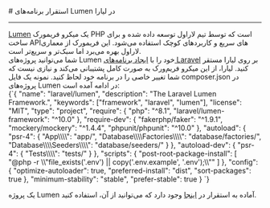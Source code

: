 

<Layout>
<Head>
<title>مستندات استقرار برنامه‌های Lumen - لیارا</title>
<meta property="og:title" content="مستندات خدمات رایانش ابری لیارا" />
<meta property="og:description" content="مستندات مربوط به استقرار Lumen در پلتفرم Laravel در لیارا"  />
<meta property="og:image" content="https://files.liara.ir/liara/logos/liara-poster.jpg" />
</Head>
# استقرار برنامه‌های Lumen در لیارا
<hr className="mb-2" />
<a className="text-[#2196f3] " href="https://lumen.laravel.com/">Lumen</a> یک میکرو فریمورک PHP است که توسط تیم لاراول توسعه داده شده و برای ساخت APIهای سریع و کاربردهای کوچک استفاده می‌شود. این فریمورک از معماری لاراول بهره می‌برد اما سبک‌تر و سریع‌تر است.


<div className='h-2' />
شما می‌توانید پروژه‌های Lumen خود را با <a href="../../how-tos/create-app" className="text-[#2196f3] ">ایجاد برنامه‌های Laravel</a> بر روی لیارا مستقر کنید. لیارا، از این میکرو فریم‌ورک به صورت کامل پشتیبانی می‌کند و نیازی 
نیست که شما تغییر خاصی را در برنامه خود لحاظ کنید. نمونه یک فایل <Important>composer.json</Important> در پروژه‌های Lumen در ادامه آمده است:
<div className="h-2" />
<div dir='ltr'>
    <Highlight className="json">
        {`{
    "name": "laravel/lumen",
    "description": "The Laravel Lumen Framework.",
    "keywords": ["framework", "laravel", "lumen"],
    "license": "MIT",
    "type": "project",
    "require": {
        "php": "^8.1",
        "laravel/lumen-framework": "^10.0"
    },
    "require-dev": {
        "fakerphp/faker": "^1.9.1",
        "mockery/mockery": "^1.4.4",
        "phpunit/phpunit": "^10.0"
    },
    "autoload": {
        "psr-4": {
            "App\\\\": "app/",
            "Database\\\\Factories\\\\": "database/factories/",
            "Database\\\\Seeders\\\\": "database/seeders/"
        }
    },
    "autoload-dev": {
        "psr-4": {
            "Tests\\\\": "tests/"
        }
    },
    "scripts": {
        "post-root-package-install": [
            "@php -r \\"file_exists('.env') || copy('.env.example', '.env');\\""
        ]
    },
    "config": {
        "optimize-autoloader": true,
        "preferred-install": "dist",
        "sort-packages": true
    },
    "minimum-stability": "stable",
    "prefer-stable": true
}
`}
    </Highlight>
</div>
<div className="h-2" />
<Alert variant="success">
<p>
یک پروژه Lumen آماده به استقرار در <a href="https://github.com/liara-cloud/fastify-getting-started" className="text-[#2196f3] ">اینجا</a> وجود دارد که می‌توانید از آن، استفاده کنید.
</p>
</Alert>
</Layout>